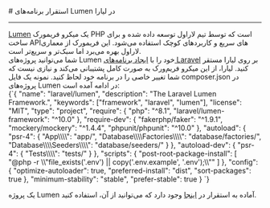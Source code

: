 

<Layout>
<Head>
<title>مستندات استقرار برنامه‌های Lumen - لیارا</title>
<meta property="og:title" content="مستندات خدمات رایانش ابری لیارا" />
<meta property="og:description" content="مستندات مربوط به استقرار Lumen در پلتفرم Laravel در لیارا"  />
<meta property="og:image" content="https://files.liara.ir/liara/logos/liara-poster.jpg" />
</Head>
# استقرار برنامه‌های Lumen در لیارا
<hr className="mb-2" />
<a className="text-[#2196f3] " href="https://lumen.laravel.com/">Lumen</a> یک میکرو فریمورک PHP است که توسط تیم لاراول توسعه داده شده و برای ساخت APIهای سریع و کاربردهای کوچک استفاده می‌شود. این فریمورک از معماری لاراول بهره می‌برد اما سبک‌تر و سریع‌تر است.


<div className='h-2' />
شما می‌توانید پروژه‌های Lumen خود را با <a href="../../how-tos/create-app" className="text-[#2196f3] ">ایجاد برنامه‌های Laravel</a> بر روی لیارا مستقر کنید. لیارا، از این میکرو فریم‌ورک به صورت کامل پشتیبانی می‌کند و نیازی 
نیست که شما تغییر خاصی را در برنامه خود لحاظ کنید. نمونه یک فایل <Important>composer.json</Important> در پروژه‌های Lumen در ادامه آمده است:
<div className="h-2" />
<div dir='ltr'>
    <Highlight className="json">
        {`{
    "name": "laravel/lumen",
    "description": "The Laravel Lumen Framework.",
    "keywords": ["framework", "laravel", "lumen"],
    "license": "MIT",
    "type": "project",
    "require": {
        "php": "^8.1",
        "laravel/lumen-framework": "^10.0"
    },
    "require-dev": {
        "fakerphp/faker": "^1.9.1",
        "mockery/mockery": "^1.4.4",
        "phpunit/phpunit": "^10.0"
    },
    "autoload": {
        "psr-4": {
            "App\\\\": "app/",
            "Database\\\\Factories\\\\": "database/factories/",
            "Database\\\\Seeders\\\\": "database/seeders/"
        }
    },
    "autoload-dev": {
        "psr-4": {
            "Tests\\\\": "tests/"
        }
    },
    "scripts": {
        "post-root-package-install": [
            "@php -r \\"file_exists('.env') || copy('.env.example', '.env');\\""
        ]
    },
    "config": {
        "optimize-autoloader": true,
        "preferred-install": "dist",
        "sort-packages": true
    },
    "minimum-stability": "stable",
    "prefer-stable": true
}
`}
    </Highlight>
</div>
<div className="h-2" />
<Alert variant="success">
<p>
یک پروژه Lumen آماده به استقرار در <a href="https://github.com/liara-cloud/fastify-getting-started" className="text-[#2196f3] ">اینجا</a> وجود دارد که می‌توانید از آن، استفاده کنید.
</p>
</Alert>
</Layout>